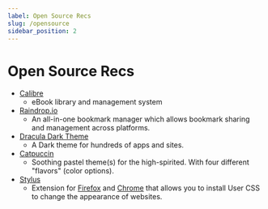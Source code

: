 ```yaml
---
label: Open Source Recs
slug: /opensource
sidebar_position: 2
---
```


# Open Source Recs

- [Calibre](https://calibre-ebook.com)
  - eBook library and management system
- [Raindrop.io](https://github.com/raindropio)
  - An all-in-one bookmark manager which allows bookmark sharing and management across platforms.
- [Dracula Dark Theme](https://draculatheme.com)
  - A Dark theme for hundreds of apps and sites.
- [Catpuccin](https://catppuccin.com)
  - Soothing pastel theme(s) for the high-spirited. With four different
    "flavors" (color options).
- [Stylus](/docs/Garden/opensource/stylus/)
  - Extension for [Firefox](https://addons.mozilla.org/firefox/addon/styl-us/)
    and
    [Chrome](https://chrome.google.com/webstore/detail/stylus/clngdbkpkpeebahjckkjfobafhncgmne)
    that allows you to install User CSS to change the appearance of websites.
